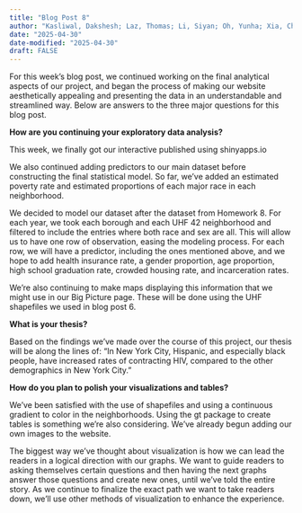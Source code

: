 ```yaml
---
title: "Blog Post 8"
author: "Kasliwal, Dakshesh; Laz, Thomas; Li, Siyan; Oh, Yunha; Xia, Chuancheng"
date: "2025-04-30"
date-modified: "2025-04-30"
draft: FALSE
---
```


For this week's blog post, we continued working on the final analytical aspects of our project, and began the process of making our website aesthetically appealing and presenting the data in an understandable and streamlined way. Below are answers to the three major questions for this blog post.

**How are you continuing your exploratory data analysis?**

This week, we finally got our interactive published using shinyapps.io

We also continued adding predictors to our main dataset before constructing the final statistical model. So far, we've added an estimated poverty rate and estimated proportions of each major race in each neighborhood.

We decided to model our dataset after the dataset from Homework 8. For each year, we took each borough and each UHF 42 neighborhood and filtered to include the entries where both race and sex are all. This will allow us to have one row of observation, easing the modeling process. For each row, we will have a predictor, including the ones mentioned above, and we hope to add health insurance rate, a gender proportion, age proportion, high school graduation rate, crowded housing rate, and incarceration rates.

We're also continuing to make maps displaying this information that we might use in our Big Picture page. These will be done using the UHF shapefiles we used in blog post 6.

**What is your  thesis?**

Based on the findings we've made over the course of this project, our thesis will be along the lines of: "In New York City, Hispanic, and especially black people, have increased rates of contracting HIV, compared to the other demographics in New York City."

**How do you plan to polish your visualizations and tables?**

We've been satisfied with the use of shapefiles and using a continuous gradient to color in the neighborhoods. Using the gt package to create tables is something we're also considering. We've already begun adding our own images to the website. 

The biggest way we've thought about visualization is how we can lead the readers in a logical direction with our graphs. We want to guide readers to asking themselves certain questions and then having the next graphs answer those questions and create new ones, until we've told the entire story. As we continue to finalize the exact path we want to take readers down, we'll use other methods of visualization to enhance the experience.